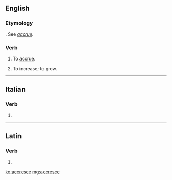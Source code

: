 ==English==

===Etymology===
{{etyl|la|en}} {{m|la|accrescere}}. See ''[[accrue]]''.

===Verb===
{{en-verb|accresc}}

# {{context|rare|intransitive|lang=en}} To [[accrue]].
# {{context|obsolete|intransitive|lang=en}} To increase; to grow.

----

==Italian==

===Verb===
{{head|it|verb form}}

# {{conjugation of|accrescere||3|s|pres|ind|lang=it}}

----

==Latin==

===Verb===
{{la-verb-form|accresce}}

# {{conjugation of|accrescō||2|s|pres|act|imp|lang=la}}

[[ko:accresce]]
[[mg:accresce]]